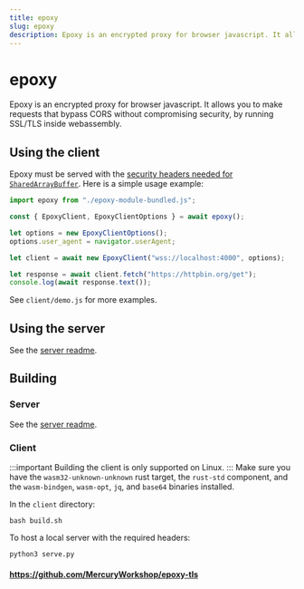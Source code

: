 ```yaml
---
title: epoxy
slug: epoxy
description: Epoxy is an encrypted proxy for browser javascript. It allows you to make requests that bypass CORS without compromising security, by running SSL/TLS inside webassembly.
---
```


# epoxy
Epoxy is an encrypted proxy for browser javascript. It allows you to make requests that bypass CORS without compromising security, by running SSL/TLS inside webassembly.

## Using the client
Epoxy must be served with the [security headers needed for `SharedArrayBuffer`](https://developer.mozilla.org/en-US/docs/Web/JavaScript/Reference/Global_Objects/SharedArrayBuffer#security_requirements). Here is a simple usage example:
```javascript
import epoxy from "./epoxy-module-bundled.js";

const { EpoxyClient, EpoxyClientOptions } = await epoxy();

let options = new EpoxyClientOptions();
options.user_agent = navigator.userAgent;

let client = await new EpoxyClient("wss://localhost:4000", options);

let response = await client.fetch("https://httpbin.org/get");
console.log(await response.text());
```
See `client/demo.js` for more examples.

## Using the server
See the [server readme](server/README.md).

## Building

### Server
See the [server readme](server/README.md).

### Client
:::important
Building the client is only supported on Linux.
:::
Make sure you have the `wasm32-unknown-unknown` rust target, the `rust-std` component, and the `wasm-bindgen`, `wasm-opt`, `jq`, and `base64` binaries installed.

In the `client` directory:
```
bash build.sh
```

To host a local server with the required headers:
```
python3 serve.py
```

#### https://github.com/MercuryWorkshop/epoxy-tls
